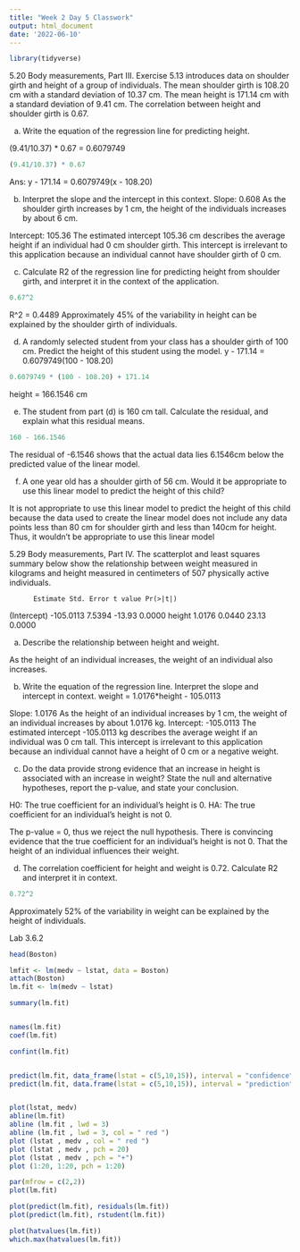 ---
title: "Week 2 Day 5 Classwork"
output: html_document
date: '2022-06-10'
---

```{r}
library(tidyverse)
```


5.20 Body measurements, Part III. Exercise 5.13 introduces data on shoulder girth and height of a group of individuals. The mean shoulder girth is 108.20 cm with a standard deviation of 10.37 cm. The mean height is 171.14 cm with a standard deviation of 9.41 cm. The correlation between height and shoulder girth is 0.67.

(a) Write the equation of the regression line for predicting height.

  (9.41/10.37) * 0.67 = 0.6079749
  
```{r}
(9.41/10.37) * 0.67
```
  Ans: y - 171.14 = 0.6079749(x - 108.20)

(b) Interpret the slope and the intercept in this context.
  Slope: 0.608
    As the shoulder girth increases by 1 cm, the height of the 
    individuals increases by about 6 cm.
    
  Intercept: 105.36
    The estimated intercept 105.36 cm describes the average height if 
    an individual had 0 cm shoulder girth. This intercept is irrelevant
    to this application because an individual cannot have shoulder 
    girth of 0 cm.

(c) Calculate R2 of the regression line for predicting height from shoulder girth, and interpret it in the context of the application.

```{r}
0.67^2
```
  R^2 = 0.4489
  Approximately 45% of the variability in height can be explained by 
  the shoulder girth of individuals.

(d) A randomly selected student from your class has a shoulder girth of 100 cm. Predict the height of this student using the model.
  y - 171.14 = 0.6079749(100 - 108.20)
```{r}
0.6079749 * (100 - 108.20) + 171.14
```
  height = 166.1546 cm

(e) The student from part (d) is 160 cm tall. Calculate the residual, and explain what this residual means.
```{r}
160 - 166.1546
```
  The residual of -6.1546 shows that the actual data lies 6.1546cm 
  below the predicted value of the linear model.

(f) A one year old has a shoulder girth of 56 cm. Would it be appropriate to use this linear model to predict the height of this child?

  It is not appropriate to use this linear model to predict the height
  of this child because the data used to create the linear model does 
  not include any data points less than 80 cm for shoulder girth and 
  less than 140cm for height. Thus, it wouldn't be appropriate to use 
  this linear model
  
5.29 Body measurements, Part IV. The scatterplot and least squares summary below show the relationship between weight measured in kilograms and height measured in centimeters of 507 physically active individuals.

          Estimate Std. Error t value Pr(>|t|)
(Intercept) -105.0113 7.5394 -13.93 0.0000
height        1.0176 0.0440 23.13 0.0000

(a) Describe the relationship between height and weight.

  As the height of an individual increases, the weight of an 
  individual also increases.

(b) Write the equation of the regression line. Interpret the slope and intercept in context.
  weight = 1.0176*height - 105.0113
  
  Slope: 1.0176
    As the height of an individual increases by 1 cm, the weight of an 
    individual increases by about 1.0176 kg.
  Intercept: -105.0113
    The estimated intercept -105.0113 kg describes the average weight 
    if an individual was 0 cm tall. This intercept is irrelevant
    to this application because an individual cannot have a height of 
    0 cm or a negative weight.

(c) Do the data provide strong evidence that an increase in height is associated with an increase in weight? State the null and alternative hypotheses, report the p-value, and state your conclusion.

  H0: The true coefficient for an individual's height is 0.
  HA: The true coefficient for an individual's height is not 0.
  
  The p-value = 0, thus we reject the null hypothesis. There is 
  convincing evidence that the true coefficient for an individual's
  height is not 0. That the height of an individual influences their
  weight.

(d) The correlation coefficient for height and weight is 0.72. Calculate R2 and interpret it in context.

```{r}
0.72^2
```
  Approximately 52% of the variability in weight can be explained by 
  the height of individuals.
  
  
Lab 3.6.2
  
```{r}
head(Boston)

lmfit <- lm(medv ~ lstat, data = Boston)
attach(Boston)
lm.fit <- lm(medv ~ lstat)

summary(lm.fit)


names(lm.fit)
coef(lm.fit)

confint(lm.fit)


predict(lm.fit, data_frame(lstat = c(5,10,15)), interval = "confidence")
predict(lm.fit, data.frame(lstat = c(5,10,15)), interval = "prediction")


plot(lstat, medv)
abline(lm.fit)
abline (lm.fit , lwd = 3)
abline (lm.fit , lwd = 3, col = " red ")
plot (lstat , medv , col = " red ")
plot (lstat , medv , pch = 20)
plot (lstat , medv , pch = "+")
plot (1:20, 1:20, pch = 1:20)

par(mfrow = c(2,2))
plot(lm.fit)

plot(predict(lm.fit), residuals(lm.fit))
plot(predict(lm.fit), rstudent(lm.fit))

plot(hatvalues(lm.fit))
which.max(hatvalues(lm.fit))

```

